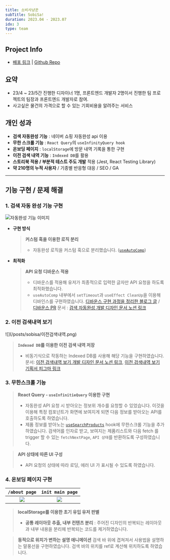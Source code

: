 ```yaml
---
title: 소비사냥꾼
subTitle: SobiSa!
duration: 2023.04 - 2023.07
idx: 3
type: team
---
```



<ProjectMainImage contents={contents} gridStyle='grid-cols-[1.6fr_repeat(2,_1fr)]' />

## Project Info

- [배포 링크](https://sobisa.vercel.app/ 'preview') | [Github Repo](https://github.com/SobiSa-Expense-Hunter/SobiSa 'preview')

## 요약

- 23/4 ~ 23/5간 진행한 디자이너 1명, 프론트엔드 개발자 2명이서 진행한 팀 프로젝트의 팀장과 프론트엔드 개발자로 참여.
- 사고싶은 물건의 가격으로 할 수 있는 기회비용을 알려주는 서비스

## 개인 성과

- **검색 자동완성 기능** : 네이버 쇼핑 자동완성 api 이용
- **무한 스크롤 기능** : `React Query`의 `useInfinityQuery hook`
- **온보딩 페이지** : `localStorage`에 방문 내역 기록을 통한 구현
- **이전 검색 내역 기능** : `Indexed DB`를 활용
- **스토리북 적용 / 부분적 테스트 주도 개발** 적용 (Jest, React Testing Library)
- **약 210명의 누적 사용자** / 기종별 반응형 대응 / SEO / GA

<hr className='print:hidden' />
<div className='print:break-before-page' />

## 기능 구현 / 문제 해결

### 1. 검색 자동 완성 기능 구현

<Col2 className='[&_*]:mt-0'>

![자동완성 기능 이미지](/posts/sobisa/자동완성_이미지.png)

- **구현 방식**

  > **커스텀 훅을 이용한 로직 분리**
  >
  > - 자동완성 로직을 커스텀 훅으로 분리했습니다. ([`useAutoComp`](https://github.com/SobiSa-Expense-Hunter/SobiSa/blob/develop/src/hooks/useAutoCmp.ts))

- **최적화**
  > **API 요청 디바운스 적용**
  >
  > - 디바운스를 적용해 유저가 최종적으로 입력한 글자만 API 요청을 하도록 최적화했습니다.
  > - `useAutoComp` 내부에서 `setTimeout`과 `useEffect CleanUp`을 이용해 디바인스를 구현하였습니다. [디바운스 구현 과정을 정리한 블로그 글](https://blog.seo0h.me/blog/study/debounce 'preview') / [디바운스 PR](https://github.com/SobiSa-Expense-Hunter/SobiSa/pull/195 'preview')
  >   <Captions>
  >     문서 : [검색 자동완성 개발 디자인 문서 노션
  >     링크](https://seo0h.notion.site/07f7199059964da0a0a145e4fdfdb2fb)
  >   </Captions>

</Col2>

### 2. 이전 검색내역 보기

<Col2 >
  ![](/posts/sobisa/이전검색내역.png)

> **`Indexed DB`를 이용한 이전 검색 내역 저장**
>
> - 비동기식으로 작동하는 Indexed DB를 사용해 해당 기능을 구현하였습니다.
>   <Captions>
>     문서: [이전 검색내역 보기 개발 디자인 문서 노션
>     링크](https://seo0h.notion.site/f8cd84534d99456b8d1e0bc3f4589caf?pvs=4), [이전 검색내역 보기
>     기획서 피그마
>     링크](https://www.figma.com/file/eKwjz3dF1Jxay6fI1oimoq/%EC%86%8C%EB%B9%84%EC%82%AC-%EA%B8%B0%ED%9A%8D%EC%84%9C?type=design&node-id=0%3A1&mode=dev
>     )
>   </Captions>

</Col2>

<div className='print:break-before-page' />

### 3. 무한스크롤 기능

> **React Query - `useInfinitieQuery` 이용한 구현**
>
> - 자동완성 API 요청 시 받아오는 정보위 개수를 요청할 수 있었습니다. 이것을 이용해 특정 컴포넌트가 화면에 보여지게 되면 다음 정보를 받아오는 API를 호출하도록 하였습니다.
> - 제품 정보를 받아노는 [`useSearchProducts`](https://github.com/SobiSa-Expense-Hunter/SobiSa/blob/develop/src/hooks/useSearchProduct.ts) hook에 무한스크롤 기능을 추가하였습니다. 검색어를 인자로 받고, 보여지는 제품리스트와 다음 fetch 를 trigger 할 수 있는 `fetchNextPage`, `API 상태`를 반환하도록 구성하였습니다.

> **API 상태에 따른 UI 구성**
>
> - API 요청의 상태에 따라 로딩, 에러 UI 가 표시될 수 있도록 하였습니다.

### 4. 온보딩 페이지 구현

<div className='max-w-[80%] mx-auto rounded-xl [&_th]:w-1/2 [&>table]:my-0'>

|         `/about page`          |            `init main page`            |
| :----------------------------: | :------------------------------------: |
| ![](/posts/sobisa/온보딩1.png) | ![](/posts/sobisa/온보딩_오버레이.png) |

</div>

> **localStorage를 이용한 초기 유입 유저 판별**
>
> - **공통 레이아웃 추출, 내부 컨텐츠 분리** : 주어진 디자인의 반복되는 레이아웃과 내부 내용을 분리헤 반복되는 코드를 제거하였습니다.

> **동적으로 위치가 변하는 설명 애니메이션**
> 검색 바 위에 겹쳐져서 사용법을 설명하는 말풍선을 구현하였습니다. 검색 바의 위치를 ref로 계산해 위치하도록 하였습니다.
